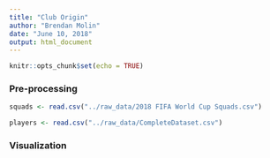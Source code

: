 ```yaml
---
title: "Club Origin"
author: "Brendan Molin"
date: "June 10, 2018"
output: html_document
---
```


```r
knitr::opts_chunk$set(echo = TRUE)
```



### Pre-processing

```r
squads <- read.csv("../raw_data/2018 FIFA World Cup Squads.csv")
```

```r
players <- read.csv("../raw_data/CompleteDataset.csv")
```

### Visualization